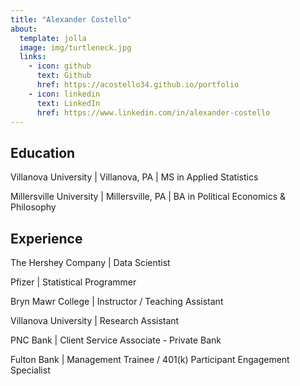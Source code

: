 ```yaml
---
title: "Alexander Costello"
about:
  template: jolla
  image: img/turtleneck.jpg
  links:
    - icon: github
      text: Github
      href: https://acostello34.github.io/portfolio
    - icon: linkedin
      text: LinkedIn
      href: https://www.linkedin.com/in/alexander-costello
---
```


## Education

Villanova University \| Villanova, PA \| MS in Applied Statistics

Millersville University \| Millersville, PA \| BA in Political Economics & Philosophy


## Experience

The Hershey Company \| Data Scientist

Pfizer \| Statistical Programmer 

Bryn Mawr College \| Instructor / Teaching Assistant

Villanova University \| Research Assistant 

PNC Bank \| Client Service Associate - Private Bank 

Fulton Bank \| Management Trainee / 401(k) Participant Engagement Specialist 

